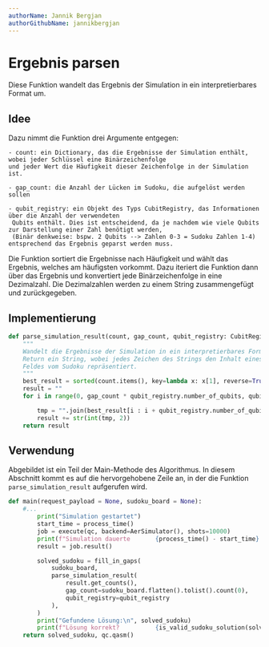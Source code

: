 ```yaml
---
authorName: Jannik Bergjan
authorGithubName: jannikbergjan
---
```


# Ergebnis parsen
Diese Funktion wandelt das Ergebnis der Simulation in ein interpretierbares Format um.
## Idee
Dazu nimmt die Funktion drei Argumente entgegen:

    - count: ein Dictionary, das die Ergebnisse der Simulation enthält, wobei jeder Schlüssel eine Binärzeichenfolge
    und jeder Wert die Häufigkeit dieser Zeichenfolge in der Simulation ist.

    - gap_count: die Anzahl der Lücken im Sudoku, die aufgelöst werden sollen

    - qubit_registry: ein Objekt des Typs CubitRegistry, das Informationen über die Anzahl der verwendeten
     Qubits enthält. Dies ist entscheidend, da je nachdem wie viele Qubits zur Darstellung einer Zahl benötigt werden,
     (Binär denkweise: bspw. 2 Qubits --> Zahlen 0-3 = Sudoku Zahlen 1-4) entsprechend das Ergebnis geparst werden muss.

Die Funktion sortiert die Ergebnisse nach Häufigkeit und wählt das Ergebnis, welches am häufigsten vorkommt.
Dazu iteriert die Funktion dann über das Ergebnis und konvertiert jede Binärzeichenfolge in eine Dezimalzahl.
Die Dezimalzahlen werden zu einem String zusammengefügt und zurückgegeben.

## Implementierung
```python
def parse_simulation_result(count, gap_count, qubit_registry: CubitRegisty) -> str:
    """
    Wandelt die Ergebnisse der Simulation in ein interpretierbares Format um.
    Return ein String, wobei jedes Zeichen des Strings den Inhalt eines freien
    Feldes vom Sudoku repräsentiert.
    """
    best_result = sorted(count.items(), key=lambda x: x[1], reverse=True)[0][0][::-1]
    result = ""
    for i in range(0, gap_count * qubit_registry.number_of_qubits, qubit_registry.number_of_qubits):

        tmp = "".join(best_result[i : i + qubit_registry.number_of_qubits])
        result += str(int(tmp, 2))
    return result

```

## Verwendung
Abgebildet ist ein Teil der Main-Methode des Algorithmus. In diesem Abschnitt kommt es auf die
hervorgehobene Zeile an, in der die Funktion ```parse_simulation_result``` aufgerufen wird.
```python {11-15}
def main(request_payload = None, sudoku_board = None):
    #...
        print("Simulation gestartet")
        start_time = process_time()
        job = execute(qc, backend=AerSimulator(), shots=10000)
        print(f"Simulation dauerte       {process_time() - start_time} Sekunden")
        result = job.result()

        solved_sudoku = fill_in_gaps(
            sudoku_board,
            parse_simulation_result(
                result.get_counts(),
                gap_count=sudoku_board.flatten().tolist().count(0),
                qubit_registry=qubit_registry
            ),
        )
        print("Gefundene Lösung:\n", solved_sudoku)
        print(f"Lösung korrekt?          {is_valid_sudoku_solution(solved_sudoku)}")
    return solved_sudoku, qc.qasm()
```

